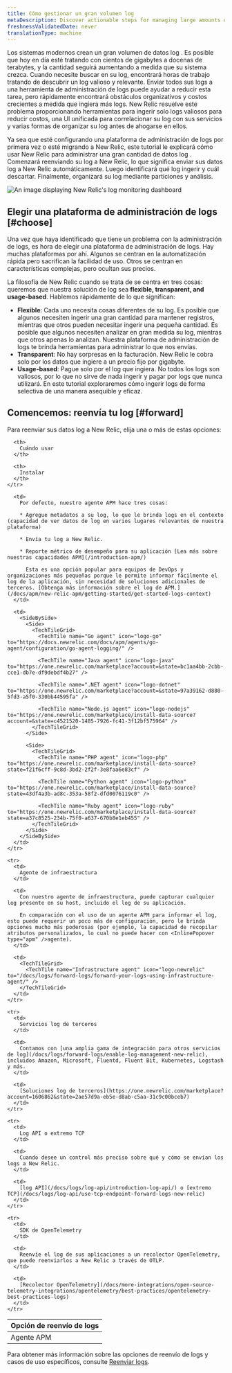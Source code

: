 ```yaml
---
title: Cómo gestionar un gran volumen log
metaDescription: Discover actionable steps for managing large amounts of log data to reduce toil and save on cost. Learn more about log ingestion in this documentation.
freshnessValidatedDate: never
translationType: machine
---
```


Los sistemas modernos crean un gran volumen de datos log . Es posible que hoy en día esté tratando con cientos de gigabytes a docenas de terabytes, y la cantidad seguirá aumentando a medida que su sistema crezca. Cuando necesite buscar en su log, encontrará horas de trabajo tratando de descubrir un log valioso y relevante. Enviar todos sus logs a una herramienta de administración de logs puede ayudar a reducir esta tarea, pero rápidamente encontrará obstáculos organizativos y costos crecientes a medida que ingiera más logs. New Relic resuelve este problema proporcionando herramientas para ingerir solo logs valiosos para reducir costos, una UI unificada para correlacionar su log con sus servicios y varias formas de organizar su log antes de ahogarse en ellos.

Ya sea que esté configurando una plataforma de administración de logs por primera vez o esté migrando a New Relic, este tutorial le explicará cómo usar New Relic para administrar una gran cantidad de datos log . Comenzará reenviando su log a New Relic, lo que significa enviar sus datos log a New Relic automáticamente. Luego identificará qué log ingerir y cuál descartar. Finalmente, organizará su log mediante particiones y análisis.

<img title="log-dashboard" alt="An image displaying New Relic's log monitoring dashboard" src="/images/logs_manage_large_logs.webp" />

## Elegir una plataforma de administración de logs [#choose]

Una vez que haya identificado que tiene un problema con la administración de logs, es hora de elegir una plataforma de administración de logs. Hay muchas plataformas por ahí. Algunos se centran en la automatización rápida pero sacrifican la facilidad de uso. Otros se centran en características complejas, pero ocultan sus precios.

La filosofía de New Relic cuando se trata de <InlinePopover type="logs" />se centra en tres cosas: queremos que nuestra solución de log sea <DNT>**flexible, transparent, and usage-based**</DNT>. Hablemos rápidamente de lo que significan:

* <DNT>**Flexible**</DNT>: Cada uno necesita cosas diferentes de su log. Es posible que algunos necesiten ingerir una gran cantidad para mantener registros, mientras que otros pueden necesitar ingerir una pequeña cantidad. Es posible que algunos necesiten analizar en gran medida su log, mientras que otros apenas lo analizan. Nuestra plataforma de administración de logs te brinda herramientas para administrar lo que nos envías.
* <DNT>**Transparent**</DNT>: No hay sorpresas en la facturación. New Relic le cobra solo por los datos que ingiere a un precio fijo por gigabyte.
* <DNT>**Usage-based**</DNT>: Pague solo por el log que ingiera. No todos los logs son valiosos, por lo que no sirve de nada ingerir y pagar por logs que nunca utilizará. En este tutorial exploraremos cómo ingerir logs de forma selectiva de una manera asequible y eficaz.

## Comencemos: reenvía tu log [#forward]

Para reenviar sus datos log a New Relic, elija una o más de estas opciones:

<table>
  <thead>
    <tr>
      <th>
        Opción de reenvío de logs
      </th>

      <th>
        Cuándo usar
      </th>

      <th>
        Instalar
      </th>
    </tr>
  </thead>

  <tbody>
    <tr>
      <td>
        Agente APM
      </td>

      <td>
        Por defecto, nuestro agente APM hace tres cosas:

        * Agregue metadatos a su log, lo que le brinda logs en el contexto (capacidad de ver datos de log en varios lugares relevantes de nuestra plataforma)

        * Envía tu log a New Relic.

        * Reporte métrico de desempeño para su aplicación [Lea más sobre nuestras capacidades APM](/introduction-apm/)

          Esta es una opción popular para equipos de DevOps y organizaciones más pequeñas porque le permite informar fácilmente el log de la aplicación, sin necesidad de soluciones adicionales de terceros. [Obtenga más información sobre el log de APM.](/docs/apm/new-relic-apm/getting-started/get-started-logs-context)
      </td>

      <td>
        <SideBySide>
          <Side>
            <TechTileGrid>
              <TechTile name="Go agent" icon="logo-go" to="https://docs.newrelic.com/docs/apm/agents/go-agent/configuration/go-agent-logging/" />

              <TechTile name="Java agent" icon="logo-java" to="https://one.newrelic.com/marketplace?account=&state=bc1aa4bb-2cbb-cce1-db7e-df9debdf4b27" />

              <TechTile name=".NET agent" icon="logo-dotnet" to="https://one.newrelic.com/marketplace?account=&state=97a39162-d880-5fd3-a5f0-330bb44595fa" />

              <TechTile name="Node.js agent" icon="logo-nodejs" to="https://one.newrelic.com/marketplace/install-data-source?account=&state=c4521520-1485-7926-fc41-3f12bf575964" />
            </TechTileGrid>
          </Side>

          <Side>
            <TechTileGrid>
              <TechTile name="PHP agent" icon="logo-php" to="https://one.newrelic.com/marketplace/install-data-source?state=f21f6cff-9c8d-3bd2-2f2f-3e8faa6e83cf" />

              <TechTile name="Python agent" icon="logo-python" to="https://one.newrelic.com/marketplace/install-data-source?state=43df4a3b-ad8c-353a-58f2-dfd0076119c0" />

              <TechTile name="Ruby agent" icon="logo-ruby" to="https://one.newrelic.com/marketplace/install-data-source?state=a37c8525-234b-75f0-a637-670b8e1eb455" />
            </TechTileGrid>
          </Side>
        </SideBySide>
      </td>
    </tr>

    <tr>
      <td>
        Agente de infraestructura
      </td>

      <td>
        Con nuestro agente de infraestructura, puede capturar cualquier log presente en su host, incluido el log de su aplicación.

        En comparación con el uso de un agente APM para informar el log, esto puede requerir un poco más de configuración, pero le brinda opciones mucho más poderosas (por ejemplo, la capacidad de recopilar atributos personalizados, lo cual no puede hacer con <InlinePopover type="apm" />agente).
      </td>

      <td>
        <TechTileGrid>
          <TechTile name="Infrastructure agent" icon="logo-newrelic" to="/docs/logs/forward-logs/forward-your-logs-using-infrastructure-agent/" />
        </TechTileGrid>
      </td>
    </tr>

    <tr>
      <td>
        Servicios log de terceros
      </td>

      <td>
        Contamos con [una amplia gama de integración para otros servicios de log](/docs/logs/forward-logs/enable-log-management-new-relic), incluidos Amazon, Microsoft, Fluentd, Fluent Bit, Kubernetes, Logstash y más.
      </td>

      <td>
        [Soluciones log de terceros](https://one.newrelic.com/marketplace?account=1606862&state=2ae57d9a-eb5e-d8ab-c5aa-31c9c00bceb7)
      </td>
    </tr>

    <tr>
      <td>
        Log API o extremo TCP
      </td>

      <td>
        Cuando desee un control más preciso sobre qué y cómo se envían los logs a New Relic.
      </td>

      <td>
        [log API](/docs/logs/log-api/introduction-log-api/) o [extremo TCP](/docs/logs/log-api/use-tcp-endpoint-forward-logs-new-relic)
      </td>
    </tr>

    <tr>
      <td>
        SDK de OpenTelemetry
      </td>

      <td>
        Reenvíe el log de sus aplicaciones a un recolector OpenTelemetry, que puede reenviarlos a New Relic a través de OTLP.
      </td>

      <td>
        [Recolector OpenTelemetry](/docs/more-integrations/open-source-telemetry-integrations/opentelemetry/best-practices/opentelemetry-best-practices-logs)
      </td>
    </tr>
  </tbody>
</table>

Para obtener más información sobre las opciones de reenvío de logs y casos de uso específicos, consulte [Reenviar logs](/docs/logs/forward-logs/enable-log-management-new-relic).

<DocTiles numbered>
  <DocTile title="Get started" label={{text: 'You are here', color: '#FCD672'}} path="/docs/tutorial-large-logs/get-started-managing-large-logs" />

  <DocTile title="Filter and reduce your log ingest" path="/docs/tutorial-large-logs/filter-large-logs" />

  <DocTile title="Organize your logs" path="/docs/tutorial-large-logs/organize-large-logs" />
</DocTiles>
